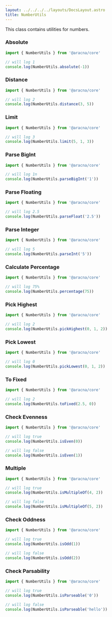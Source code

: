 ```yaml
---
layout: ../../../../layouts/DocsLayout.astro
title: NumberUtils
---
```


This class contains utilities for numbers.

### Absolute

```ts
import { NumberUtils } from '@aracna/core'

// will log 1
console.log(NumberUtils.absolute(-1))
```

### Distance

```ts
import { NumberUtils } from '@aracna/core'

// will log 2
console.log(NumberUtils.distance(3, 5))
```

### Limit

```ts
import { NumberUtils } from '@aracna/core'

// will log 3
console.log(NumberUtils.limit(5, 1, 3))
```

### Parse BigInt

```ts
import { NumberUtils } from '@aracna/core'

// will log 1n
console.log(NumberUtils.parseBigInt('1'))
```

### Parse Floating

```ts
import { NumberUtils } from '@aracna/core'

// will log 2.5
console.log(NumberUtils.parseFloat('2.5'))
```

### Parse Integer

```ts
import { NumberUtils } from '@aracna/core'

// will log 5
console.log(NumberUtils.parseInt('5'))
```

### Calculate Percentage

```ts
import { NumberUtils } from '@aracna/core'

// will log 75%
console.log(NumberUtils.percentage(75))
```

### Pick Highest

```ts
import { NumberUtils } from '@aracna/core'

// will log 2
console.log(NumberUtils.pickHighest(0, 1, 2))
```

### Pick Lowest

```ts
import { NumberUtils } from '@aracna/core'

// will log 0
console.log(NumberUtils.pickLowest(0, 1, 2))
```

### To Fixed

```ts
import { NumberUtils } from '@aracna/core'

// will log 2
console.log(NumberUtils.toFixed(2.5, 0))
```

### Check Evenness

```ts
import { NumberUtils } from '@aracna/core'

// will log true
console.log(NumberUtils.isEven(0))

// will log false
console.log(NumberUtils.isEven(1))
```

### Multiple

```ts
import { NumberUtils } from '@aracna/core'

// will log true
console.log(NumberUtils.isMultipleOf(4, 2))

// will log false
console.log(NumberUtils.isMultipleOf(5, 2))
```

### Check Oddness

```ts
import { NumberUtils } from '@aracna/core'

// will log true
console.log(NumberUtils.isOdd(1))

// will log false
console.log(NumberUtils.isOdd(2))
```

### Check Parsability

```ts
import { NumberUtils } from '@aracna/core'

// will log true
console.log(NumberUtils.isParseable('0'))

// will log false
console.log(NumberUtils.isParseable('hello'))
```
